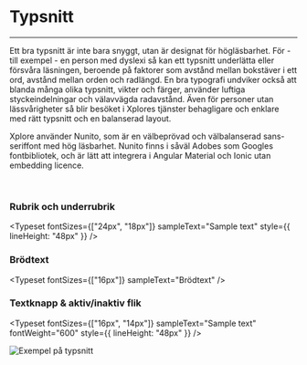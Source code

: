 
<Meta title="Riktlinjer/Typsnitt" />

# Typsnitt
---

Ett bra typsnitt är inte bara snyggt, utan är designat för högläsbarhet. För - till exempel - en person med dyslexi så kan
ett typsnitt underlätta eller försvåra läsningen, beroende på faktorer som avstånd mellan bokstäver i ett ord, avstånd
mellan orden och radlängd. En bra typografi undviker också att blanda många olika typsnitt, vikter och färger, använder
luftiga styckeindelningar och välavvägda radavstånd. Även för personer utan lässvårigheter så blir besöket i
Xplores tjänster behagligare och enklare med rätt typsnitt och en balanserad layout.

Xplore använder Nunito, som är en välbeprövad och välbalanserad sans-seriffont med hög läsbarhet. Nunito finns i
såväl Adobes som Googles fontbibliotek, och är lätt att integrera i Angular Material och Ionic utan embedding
licence.

<br/>

### Rubrik och underrubrik

<Typeset
  fontSizes={["24px", "18px"]}
  sampleText="Sample text"
  style={{ lineHeight: "48px" }}
/>

### Brödtext

<Typeset
  fontSizes={["16px"]}
  sampleText="Brödtext"
/>

### Textknapp & aktiv/inaktiv flik

<Typeset
  fontSizes={["16px", "14px"]}
  sampleText="Sample text"
  fontWeight="600"
  style={{ lineHeight: "48px" }}
/>

<img src={FontExample} alt="Exempel på typsnitt" />
